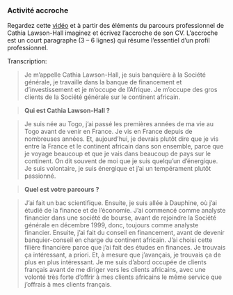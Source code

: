 ### Activité accroche

Regardez cette [vidéo](<https://apprendre.tv5monde.com/fr/exercice/7669?id_serie=14740&nom_serie=un_parcours_interessant_&niveau=a2_elementaire&exercice=1>) et à partir des éléments du parcours professionnel de Cathia Lawson-Hall imaginez et écrivez l’accroche de son CV. L'accroche est un court paragraphe (3 – 6 lignes) qui résume l'essentiel d'un profil professionnel.

Transcription:

> Je m’appelle Cathia Lawson-Hall, je suis banquière à la Société générale, je travaille dans la banque de financement et d’investissement et je m’occupe de l’Afrique. Je m’occupe des gros clients de la Société générale sur le continent africain.

> **Qui est Cathia Lawson-Hall ?**

> Je suis née au Togo, j’ai passé les premières années de ma vie au Togo avant de venir en France. Je vis en France depuis de nombreuses années. Et, aujourd’hui, je devrais plutôt dire que je vis entre la France et le continent africain dans son ensemble, parce que je voyage beaucoup et que je vais dans beaucoup de pays sur le continent. On dit souvent de moi que je suis quelqu’un d’énergique. Je suis volontaire, je suis énergique et j’ai un tempérament plutôt passionné.

> **Quel est votre parcours ?**

> J’ai fait un bac scientifique. Ensuite, je suis allée à Dauphine, où j’ai étudié de la finance et de l’économie. J’ai commencé comme analyste financier dans une société de bourse, avant de rejoindre la Société générale en décembre 1999, donc, toujours comme analyste financier. Ensuite, j’ai fait du conseil en financement, avant de devenir banquier-conseil en charge du continent africain. J’ai choisi cette filière financière parce que j’ai fait des études en finances. Je trouvais ça intéressant, a priori. Et, à mesure que j’avançais, je trouvais ça de plus en plus intéressant. Je me suis d’abord occupée de clients français avant de me diriger vers les clients africains, avec une volonté très forte d’offrir à mes clients africains le même service que j’offrais à mes clients français.

